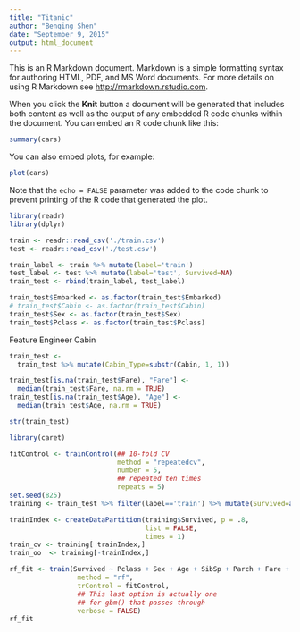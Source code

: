 ```yaml
---
title: "Titanic"
author: "Benqing Shen"
date: "September 9, 2015"
output: html_document
---
```


This is an R Markdown document. Markdown is a simple formatting syntax for authoring HTML, PDF, and MS Word documents. For more details on using R Markdown see <http://rmarkdown.rstudio.com>.

When you click the **Knit** button a document will be generated that includes both content as well as the output of any embedded R code chunks within the document. You can embed an R code chunk like this:

```r
summary(cars)
```

You can also embed plots, for example:

```r
plot(cars)
```

Note that the `echo = FALSE` parameter was added to the code chunk to prevent printing of the R code that generated the plot.

```r
library(readr)
library(dplyr)

train <- readr::read_csv('./train.csv')
test <- readr::read_csv('./test.csv')

train_label <- train %>% mutate(label='train')
test_label <- test %>% mutate(label='test', Survived=NA)
train_test <- rbind(train_label, test_label)
```


```r
train_test$Embarked <- as.factor(train_test$Embarked)
# train_test$Cabin <- as.factor(train_test$Cabin)
train_test$Sex <- as.factor(train_test$Sex)
train_test$Pclass <- as.factor(train_test$Pclass)
```

Feature Engineer Cabin
```r
train_test <-
  train_test %>% mutate(Cabin_Type=substr(Cabin, 1, 1))

train_test[is.na(train_test$Fare), "Fare"] <-
  median(train_test$Fare, na.rm = TRUE)
train_test[is.na(train_test$Age), "Age"] <-
  median(train_test$Age, na.rm = TRUE)

```


```r
str(train_test)
```

```r
library(caret)
```

```r
fitControl <- trainControl(## 10-fold CV
                           method = "repeatedcv",
                           number = 5,
                           ## repeated ten times
                           repeats = 5)
set.seed(825)
training <- train_test %>% filter(label=='train') %>% mutate(Survived=as.factor(Survived))

trainIndex <- createDataPartition(training$Survived, p = .8,
                                  list = FALSE,
                                  times = 1)
train_cv <- training[ trainIndex,]
train_oo  <- training[-trainIndex,]

rf_fit <- train(Survived ~ Pclass + Sex + Age + SibSp + Parch + Fare + Embarked + Cabin_Type, data = train_cv,
                 method = "rf",
                 trControl = fitControl,
                 ## This last option is actually one
                 ## for gbm() that passes through
                 verbose = FALSE)
rf_fit
```

